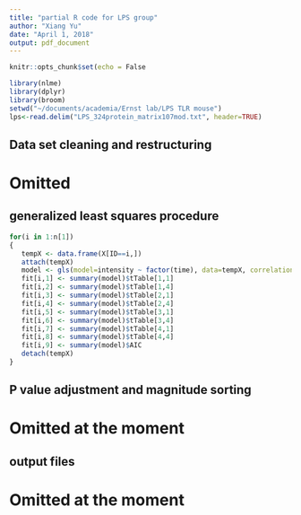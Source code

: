 ---
title: "partial R code for LPS group"
author: "Xiang Yu"
date: "April 1, 2018"
output: pdf_document
---

```{r setup, include=FALSE}
knitr::opts_chunk$set(echo = False
```


```{r lps}
library(nlme)
library(dplyr)
library(broom)
setwd("~/documents/academia/Ernst lab/LPS TLR mouse")
lps<-read.delim("LPS_324protein_matrix107mod.txt", header=TRUE)
```

## Data set cleaning and restructuring

# Omitted

## generalized least squares procedure 

```{r intensity, echo=FALSE}
for(i in 1:n[1])
{
   tempX <- data.frame(X[ID==i,])
   attach(tempX)
   model <- gls(model=intensity ~ factor(time), data=tempX, correlation = corAR1(form = ~ 1 | Subject))
   fit[i,1] <- summary(model)$tTable[1,1]
   fit[i,2] <- summary(model)$tTable[1,4]
   fit[i,3] <- summary(model)$tTable[2,1]
   fit[i,4] <- summary(model)$tTable[2,4]
   fit[i,5] <- summary(model)$tTable[3,1]
   fit[i,6] <- summary(model)$tTable[3,4]
   fit[i,7] <- summary(model)$tTable[4,1]
   fit[i,8] <- summary(model)$tTable[4,4]
   fit[i,9] <- summary(model)$AIC
   detach(tempX)
}
```

## P value adjustment and magnitude sorting
# Omitted at the moment

## output files
# Omitted at the moment
